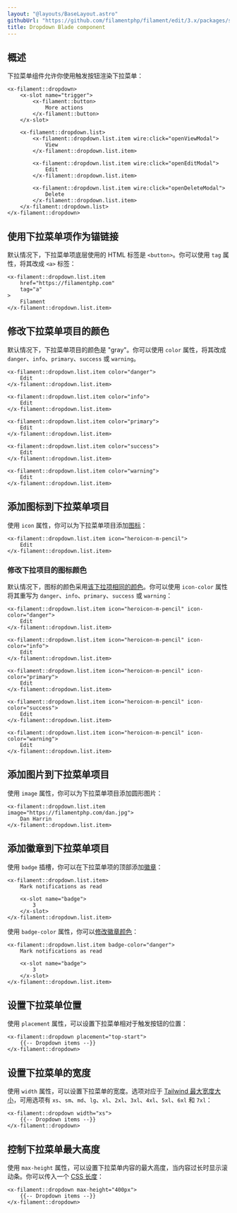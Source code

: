 ```yaml
---
layout: "@layouts/BaseLayout.astro"
githubUrl: "https://github.com/filamentphp/filament/edit/3.x/packages/support/docs/09-blade-components/02-dropdown.md"
title: Dropdown Blade component
---
```


## 概述

下拉菜单组件允许你使用触发按钮渲染下拉菜单：

```blade
<x-filament::dropdown>
    <x-slot name="trigger">
        <x-filament::button>
            More actions
        </x-filament::button>
    </x-slot>
    
    <x-filament::dropdown.list>
        <x-filament::dropdown.list.item wire:click="openViewModal">
            View
        </x-filament::dropdown.list.item>
        
        <x-filament::dropdown.list.item wire:click="openEditModal">
            Edit
        </x-filament::dropdown.list.item>
        
        <x-filament::dropdown.list.item wire:click="openDeleteModal">
            Delete
        </x-filament::dropdown.list.item>
    </x-filament::dropdown.list>
</x-filament::dropdown>
```

## 使用下拉菜单项作为锚链接

默认情况下，下拉菜单项底层使用的 HTML 标签是 `<button>`。你可以使用 `tag` 属性，将其改成 `<a>` 标签：

```blade
<x-filament::dropdown.list.item
    href="https://filamentphp.com"
    tag="a"
>
    Filament
</x-filament::dropdown.list.item>
```

## 修改下拉菜单项目的颜色

默认情况下，下拉菜单项目的颜色是 "gray"。你可以使用 `color` 属性，将其改成 `danger`、`info`、`primary`、`success` 或 `warning`。

```blade
<x-filament::dropdown.list.item color="danger">
    Edit
</x-filament::dropdown.list.item>

<x-filament::dropdown.list.item color="info">
    Edit
</x-filament::dropdown.list.item>

<x-filament::dropdown.list.item color="primary">
    Edit
</x-filament::dropdown.list.item>

<x-filament::dropdown.list.item color="success">
    Edit
</x-filament::dropdown.list.item>

<x-filament::dropdown.list.item color="warning">
    Edit
</x-filament::dropdown.list.item>
```

## 添加图标到下拉菜单项目

使用 `icon` 属性，你可以为下拉菜单项目添加[图标](https://blade-ui-kit.com/blade-icons?set=1#search)：

```blade
<x-filament::dropdown.list.item icon="heroicon-m-pencil">
    Edit
</x-filament::dropdown.list.item>
```

### 修改下拉项目的图标颜色

默认情况下，图标的颜色采用[该下拉项相同的颜色](#修改下拉菜单项目的颜色)。你可以使用 `icon-color` 属性将其重写为 `danger`、`info`、`primary`、`success` 或 `warning`：

```blade
<x-filament::dropdown.list.item icon="heroicon-m-pencil" icon-color="danger">
    Edit
</x-filament::dropdown.list.item>

<x-filament::dropdown.list.item icon="heroicon-m-pencil" icon-color="info">
    Edit
</x-filament::dropdown.list.item>

<x-filament::dropdown.list.item icon="heroicon-m-pencil" icon-color="primary">
    Edit
</x-filament::dropdown.list.item>

<x-filament::dropdown.list.item icon="heroicon-m-pencil" icon-color="success">
    Edit
</x-filament::dropdown.list.item>

<x-filament::dropdown.list.item icon="heroicon-m-pencil" icon-color="warning">
    Edit
</x-filament::dropdown.list.item>
```

## 添加图片到下拉菜单项目

使用 `image` 属性，你可以为下拉菜单项目添加圆形图片：

```blade
<x-filament::dropdown.list.item image="https://filamentphp.com/dan.jpg">
    Dan Harrin
</x-filament::dropdown.list.item>
```

## 添加徽章到下拉菜单项目

使用 `badge` 插槽，你可以在下拉菜单项的顶部添加[徽章](badge)：

```blade
<x-filament::dropdown.list.item>
    Mark notifications as read
    
    <x-slot name="badge">
        3
    </x-slot>
</x-filament::dropdown.list.item>
```

使用 `badge-color` 属性，你可以[修改徽章颜色](badge#修改徽章颜色)：

```blade
<x-filament::dropdown.list.item badge-color="danger">
    Mark notifications as read
    
    <x-slot name="badge">
        3
    </x-slot>
</x-filament::dropdown.list.item>
```

## 设置下拉菜单位置

使用 `placement` 属性，可以设置下拉菜单相对于触发按钮的位置：

```blade
<x-filament::dropdown placement="top-start">
    {{-- Dropdown items --}}
</x-filament::dropdown>
```

## 设置下拉菜单的宽度

使用 `width` 属性，可以设置下拉菜单的宽度。选项对应于 [Tailwind 最大宽度大小](https://tailwindcss.com/docs/max-width)，可用选项有 `xs`、`sm`、`md`、`lg`、`xl`、`2xl`、`3xl`、`4xl`、`5xl`、`6xl` 和 `7xl`：

```blade
<x-filament::dropdown width="xs">
    {{-- Dropdown items --}}
</x-filament::dropdown>
```

## 控制下拉菜单最大高度

使用 `max-height` 属性，可以设置下拉菜单内容的最大高度，当内容过长时显示滚动条。你可以传入一个 [CSS 长度](https://developer.mozilla.org/en-US/docs/Web/CSS/length)：

```blade
<x-filament::dropdown max-height="400px">
    {{-- Dropdown items --}}
</x-filament::dropdown>
```
